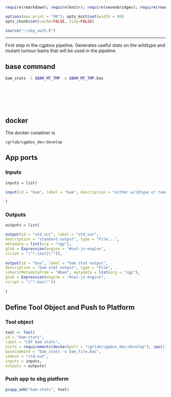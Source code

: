 
```r
require(rmarkdown); require(knitr); require(sevenbridges); require(readr)

options(max.print = "99"); opts_knit$set(width = 99)
opts_chunk$set(cache=FALSE, tidy=FALSE)

source("~/sbg_auth.R")

```

<hr>

First step in the cgpbox pipeline.  Generates useful stats on the wildtype and mutant tumour bams that will be used in the pipeline.

## base command

```sh

bam_stats -i $BAM_MT_TMP -o $BAM_MT_TMP.bas

```

<br><br><br><br>

## docker 

The docker conatiner is

``` cgrlab/cgpbox_dev:develop ```

## App ports {.tabset .tabset-fade .tabset-tabs}

### Inputs

```r
inputs = list(
  
input(id = "bam", label = "bam", description = "either wildtype or tumour bam", type = "File", secondaryFiles = list(".bai"), prefix = "-i")

)

```

### Outputs

```r

outputs = list(

output(id = "std_out", label = "std_out", 
description = "standard output", type = "File...",
metadata = list(org = "cgp"),
glob = Expression(engine = "#cwl-js-engine",
script = "\"*.{out}\"")),
  
output(id = "bas", label = "bam stat output", 
description = "bam stat output", type = "File",
inheritMetadataFrom = "#bam", metadata = list(org = "cgp"),
glob = Expression(engine = "#cwl-js-engine",
script = "\"*.bas\""))
  
)


```

## Define Tool Object and Push to Platform {.tabset .tabset-fade .tabset-tabs}
  
### Tool object

```r

tool <- Tool(
id = "bam-stats", 
label = "CGP bam stats",
hints = requirements(docker(pull = "cgrlab/cgpbox_dev:develop"), cpu(1), mem(1000)),
baseCommand = "bam_stats -o bam_file.bas",
stdout = "std.out",
inputs = inputs,
outputs = outputs)


```

### Push app to sbg platform

```r

p$app_add("bam-stats", tool)


```

